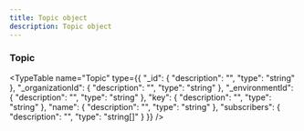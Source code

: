 ```yaml
---
title: Topic object
description: Topic object
---
```


### Topic

<TypeTable name="Topic" type={{
  "_id": {
    "description": "",
    "type": "string"
  },
  "_organizationId": {
    "description": "",
    "type": "string"
  },
  "_environmentId": {
    "description": "",
    "type": "string"
  },
  "key": {
    "description": "",
    "type": "string"
  },
  "name": {
    "description": "",
    "type": "string"
  },
  "subscribers": {
    "description": "",
    "type": "string[]"
  }
}} />